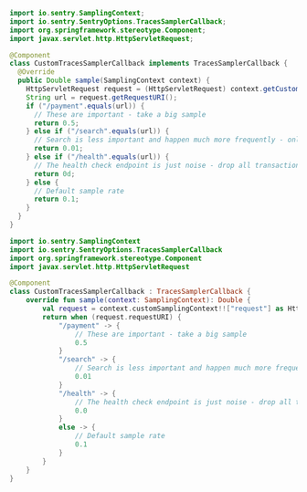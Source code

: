 ```java {tabTitle:Java}
import io.sentry.SamplingContext;
import io.sentry.SentryOptions.TracesSamplerCallback;
import org.springframework.stereotype.Component;
import javax.servlet.http.HttpServletRequest;

@Component
class CustomTracesSamplerCallback implements TracesSamplerCallback {
  @Override
  public Double sample(SamplingContext context) {
    HttpServletRequest request = (HttpServletRequest) context.getCustomSamplingContext().get("request");
    String url = request.getRequestURI();
    if ("/payment".equals(url)) {
      // These are important - take a big sample
      return 0.5;
    } else if ("/search".equals(url)) {
      // Search is less important and happen much more frequently - only take 1%
      return 0.01;
    } else if ("/health".equals(url)) {
      // The health check endpoint is just noise - drop all transactions
      return 0d;
    } else {
      // Default sample rate
      return 0.1;
    }
  }
}
```

```kotlin {tabTitle:Kotlin}
import io.sentry.SamplingContext
import io.sentry.SentryOptions.TracesSamplerCallback
import org.springframework.stereotype.Component
import javax.servlet.http.HttpServletRequest

@Component
class CustomTracesSamplerCallback : TracesSamplerCallback {
    override fun sample(context: SamplingContext): Double {
        val request = context.customSamplingContext!!["request"] as HttpServletRequest
        return when (request.requestURI) {
            "/payment" -> {
                // These are important - take a big sample
                0.5
            }
            "/search" -> {
                // Search is less important and happen much more frequently - only take 1%
                0.01
            }
            "/health" -> {
                // The health check endpoint is just noise - drop all transactions
                0.0
            }
            else -> {
                // Default sample rate
                0.1
            }
        }
    }
}
```
